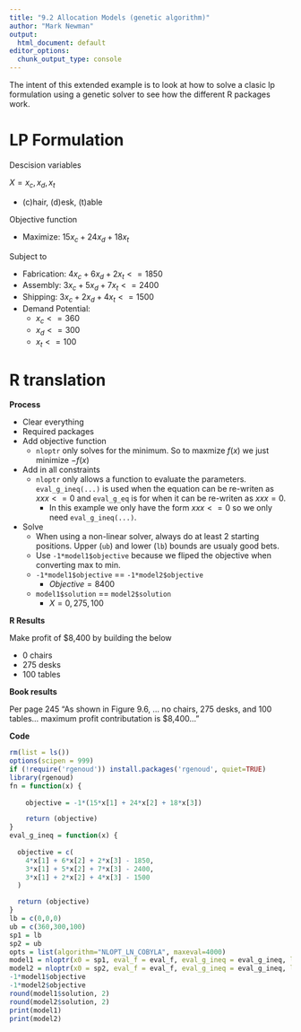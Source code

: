 ```yaml
---
title: "9.2 Allocation Models (genetic algorithm)"
author: "Mark Newman"
output:
  html_document: default
editor_options: 
  chunk_output_type: console
---
```


The intent of this extended example is to look at how to solve a clasic lp formulation using a genetic solver to see how the different R packages work. 

# LP Formulation

Descision variables

$X = x_{c}, x_{d}, x_{t}$

* (c)hair, (d)esk, (t)able

Objective function

* Maximize: $15x_{c} + 24x_{d} + 18x_{t}$
  
Subject to

* Fabrication: $4x_{c} + 6x_{d} + 2x_{t} <= 1850$
* Assembly: $3x_{c} + 5x_{d} + 7x_{t} <= 2400$
* Shipping: $3x_{c} + 2x_{d} + 4x_{t} <= 1500$
* Demand Potential:
    * $x_{c} <= 360$
    * $x_{d} <= 300$
    * $x_{t} <= 100$

# R translation

**Process**

* Clear everything
* Required packages
* Add objective function
    * `nloptr` only solves for the minimum. So to maxmize $f(x)$ we just minimize $-f(x)$
* Add in all constraints
    * `nloptr` only allows a function to evaluate the parameters. `eval_g_ineq(...)` is used when the equation can be re-writen as $xxx <= 0$ and `eval_g_eq` is for when it can be re-writen as $xxx = 0$.
        * In this example we only have the form $xxx <= 0$ so we only need `eval_g_ineq(...)`.
* Solve
    * When using a non-linear solver, always do at least 2 starting positions. Upper (`ub`) and lower (`lb`) bounds are usualy good bets.
    * Use `-1*model1$objective` because we fliped the objective when converting max to min.
    * `-1*model1$objective` == `-1*model2$objective`
        * $Objective = 8400$
    * `model1$solution` == `model2$solution`
        * $X = 0,275,100$

**R Results**

Make profit of $8,400 by building the below

* 0 chairs
* 275 desks
* 100 tables

**Book results**

Per page 245 "As shown in Figure 9.6, ... no chairs, 275 desks, and 100 tables... maximum profit contributation is $8,400..."

**Code**
```r
rm(list = ls())
options(scipen = 999)
if (!require('rgenoud')) install.packages('rgenoud', quiet=TRUE)
library(rgenoud)
fn = function(x) {
  
    objective = -1*(15*x[1] + 24*x[2] + 18*x[3])

    return (objective)
}
eval_g_ineq = function(x) {
  
  objective = c(
    4*x[1] + 6*x[2] + 2*x[3] - 1850,
    3*x[1] + 5*x[2] + 7*x[3] - 2400,
    3*x[1] + 2*x[2] + 4*x[3] - 1500
  )

  return (objective)
}
lb = c(0,0,0)
ub = c(360,300,100)
sp1 = lb
sp2 = ub
opts = list(algorithm="NLOPT_LN_COBYLA", maxeval=4000)
model1 = nloptr(x0 = sp1, eval_f = eval_f, eval_g_ineq = eval_g_ineq, lb = lb, ub = ub, opts = opts)
model2 = nloptr(x0 = sp2, eval_f = eval_f, eval_g_ineq = eval_g_ineq, lb = lb, ub = ub, opts = opts)
-1*model1$objective
-1*model2$objective
round(model1$solution, 2)
round(model2$solution, 2)
print(model1)
print(model2)
```


